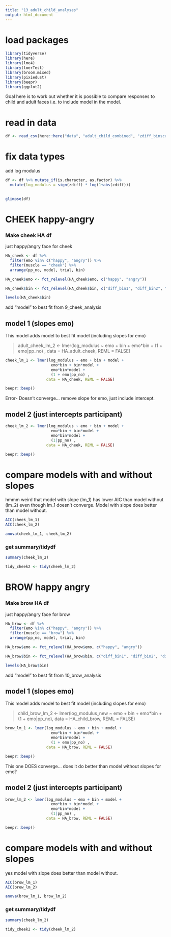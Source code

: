 ```yaml
---
title: "13_adult_child_analyses"
output: html_document
---
```


# load packages
```r
library(tidyverse)
library(here)
library(lme4)
library(lmerTest)
library(broom.mixed)
library(pixiedust)
library(beepr)
library(ggplot2) 
```

Goal here is to work out whether it is possible to compare responses to child and adult faces i.e. to include model in the model. 

# read in data 
```r
df <- read_csv(here::here("data", "adult_child_combined", "zdiff_binscreened2.csv"))
```

# fix data types

add log modulus

```r

df <- df %>% mutate_if(is.character, as.factor) %>%
  mutate(log_modulus = sign(zdiff) * log(1+abs(zdiff)))
  

glimpse(df)
```

# CHEEK happy-angry 

### Make cheek HA df 

just happy/angry face for cheek

```r
HA_cheek <- df %>%
  filter(emo %in% c("happy", "angry")) %>%
  filter(muscle == "cheek") %>%
  arrange(pp_no, model, trial, bin)

HA_cheek$emo <- fct_relevel(HA_cheek$emo, c("happy", "angry"))

HA_cheek$bin <- fct_relevel(HA_cheek$bin, c("diff_bin1", "diff_bin2", "diff_bin3", "diff_bin4", "diff_bin5", "diff_bin6", "diff_bin7", "diff_bin8", "diff_bin9", "diff_bin10"))

levels(HA_cheek$bin)
```

add "model" to best fit from 9_cheek_analysis 

## model 1 (slopes emo)

This model adds model to best fit model (including slopes for emo)

> adult_cheek_lm_2 <- lmer(log_modulus ~ emo + bin + emo*bin + (1 + emo|pp_no) , data = HA_adult_cheek, REML = FALSE)

```r
cheek_lm_1 <- lmer(log_modulus ~ emo + bin + model + 
                    emo*bin + bin*model +
                    emo*bin*model +
                    (1 + emo|pp_no) , 
                  data = HA_cheek, REML = FALSE)

beepr::beep()
```

Error- Doesn't converge... remove slope for emo, just include intercept. 

## model 2 (just intercepts participant)
```r
cheek_lm_2 <- lmer(log_modulus ~ emo + bin + model + 
                    emo*bin + bin*model +
                    emo*bin*model +
                    (1|pp_no) , 
                  data = HA_cheek, REML = FALSE)

beepr::beep()
```


# compare models with and without slopes

hmmm weird that model with slope (lm_1) has lower AIC than model without (lm_2) even though lm_1 doesn't converge.  Model with slope does better than model without. 

```r
AIC(cheek_lm_1)
AIC(cheek_lm_2)

anova(cheek_lm_1, cheek_lm_2)
```

### get summary/tidydf

```r
summary(cheek_lm_2)

tidy_cheek2 <- tidy(cheek_lm_2)
```


# BROW happy angry

### Make brow HA df 

just happy/angry face for brow

```r
HA_brow <- df %>%
  filter(emo %in% c("happy", "angry")) %>%
  filter(muscle == "brow") %>%
  arrange(pp_no, model, trial, bin)

HA_brow$emo <- fct_relevel(HA_brow$emo, c("happy", "angry"))

HA_brow$bin <- fct_relevel(HA_brow$bin, c("diff_bin1", "diff_bin2", "diff_bin3", "diff_bin4", "diff_bin5", "diff_bin6", "diff_bin7", "diff_bin8", "diff_bin9", "diff_bin10"))

levels(HA_brow$bin)
```

add "model" to best fit from 10_brow_analysis 

## model 1 (slopes emo)

This model adds model to best fit model (including slopes for emo)

> child_brow_lm_2 <- lmer(log_modulus_new ~ emo + bin + emo*bin + (1 + emo|pp_no), data = HA_child_brow, REML = FALSE)

```r
brow_lm_1 <- lmer(log_modulus ~ emo + bin + model + 
                    emo*bin + bin*model +
                    emo*bin*model +
                    (1 + emo|pp_no) , 
                  data = HA_brow, REML = FALSE)

beepr::beep()
```

This one DOES converge... does it do better than model without slopes for emo? 

## model 2 (just intercepts participant)
```r
brow_lm_2 <- lmer(log_modulus ~ emo + bin + model + 
                    emo*bin + bin*model +
                    emo*bin*model +
                    (1|pp_no) , 
                  data = HA_brow, REML = FALSE)

beepr::beep()
```

# compare models with and without slopes

yes model with slope does better than model without. 

```r
AIC(brow_lm_1)
AIC(brow_lm_2)

anova(brow_lm_1, brow_lm_2)
```


### get summary/tidydf
```r
summary(cheek_lm_2)

tidy_cheek2 <- tidy(cheek_lm_2)
```
